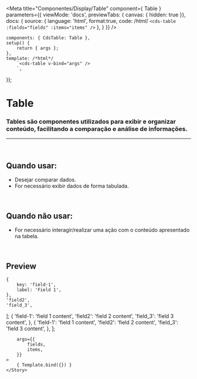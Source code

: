 
<Meta
	title="Componentes/Display/Table"
	component={ Table }
	parameters={{
		viewMode: 'docs',
		previewTabs: { canvas: { hidden: true }},
		docs: {
			source: {
				language: 'html',
				format:true,
				code: /*html*/ 
`<cds-table
	:fields="fields"
	:items="items"
/>`
			},
		}
	}}
/>

	components: { CdsTable: Table },
	setup() {
		return { args };
	},
	template: /*html*/
		`<cds-table v-bind="args" />
		`,
});

# Table

### Tables são componentes utilizados para exibir e organizar conteúdo, facilitando a comparação e análise de informações.
---
<br />

## Quando usar:
- Desejar comparar dados.
- For necessário exibir dados de forma tabulada.

<br />

## Quando não usar:
- For necessário interagir/realizar uma ação com o conteúdo apresentado na tabela.

<br />

## Preview

	{
		key: 'field-1',
		label: 'Field 1',
	},
	'field2',
	'field_3',
];
	{
		'field-1': 'field 1 content',
		'field2': 'field 2 content',
		'field_3': 'field 3 content',
	},
	{
		'field-1': 'field 1 content',
		'field2': 'field 2 content',
		'field_3': 'field 3 content',
	},
];

<Canvas>
	<Story
		name="Table"
		
		args={{
			fields,
			items,
		}}
	>
		{ Template.bind({}) }
	</Story>
</Canvas>

<ArgsTable story="Table" />
